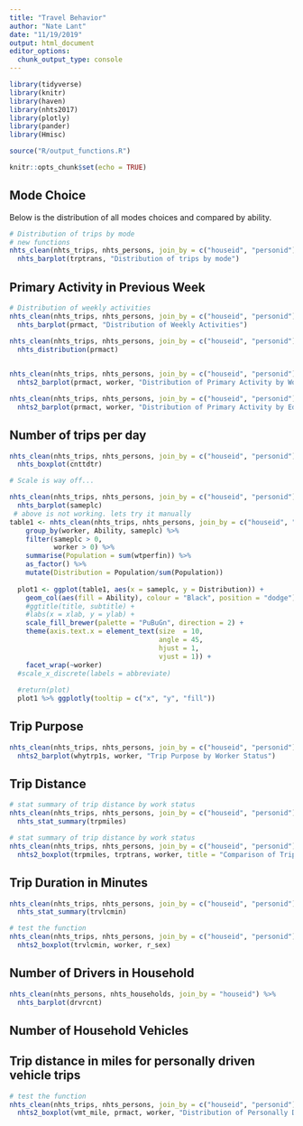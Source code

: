 ```yaml
---
title: "Travel Behavior"
author: "Nate Lant"
date: "11/19/2019"
output: html_document
editor_options: 
  chunk_output_type: console
---
```


```r
library(tidyverse)
library(knitr)
library(haven)
library(nhts2017)
library(plotly)
library(pander)
library(Hmisc)

source("R/output_functions.R")

knitr::opts_chunk$set(echo = TRUE)
```


## Mode Choice
Below is the distribution of all modes choices and compared by ability. 

```r
# Distribution of trips by mode
# new functions
nhts_clean(nhts_trips, nhts_persons, join_by = c("houseid", "personid"), age1 = 18, age2 = 65) %>%
  nhts_barplot(trptrans, "Distribution of trips by mode") 


```


## Primary Activity in Previous Week
<!--- PRMACT --->
```r
# Distribution of weekly activities
nhts_clean(nhts_trips, nhts_persons, join_by = c("houseid", "personid")) %>%
  nhts_barplot(prmact, "Distribution of Weekly Activities")

nhts_clean(nhts_trips, nhts_persons, join_by = c("houseid", "personid")) %>%
  nhts_distribution(prmact)
             

nhts_clean(nhts_trips, nhts_persons, join_by = c("houseid", "personid"), 18, 65) %>%
  nhts2_barplot(prmact, worker, "Distribution of Primary Activity by Worker Status")

nhts_clean(nhts_trips, nhts_persons, join_by = c("houseid", "personid"), 18, 65) %>%
  nhts2_barplot(prmact, worker, "Distribution of Primary Activity by Education Level")


```

## Number of trips per day
<!-- cnttdhh count of hh trips on travel day from households. -->
<!-- cnttdtr count of person trips on travel day from persons. -->

```r
nhts_clean(nhts_trips, nhts_persons, join_by = c("houseid", "personid"), 18, 65) %>%
  nhts_boxplot(cnttdtr)

# Scale is way off...

```

<!-- sameplc reason for no trips NOT WORKING-->
```r
nhts_clean(nhts_trips, nhts_persons, join_by = c("houseid", "personid"), 18, 65) %>%
  nhts_barplot(sameplc)
 # above is not working. lets try it manually
table1 <- nhts_clean(nhts_trips, nhts_persons, join_by = c("houseid", "personid"), 18, 65) %>%
    group_by(worker, Ability, sameplc) %>% 
    filter(sameplc > 0,
           worker > 0) %>%
    summarise(Population = sum(wtperfin)) %>%
    as_factor() %>%
    mutate(Distribution = Population/sum(Population))
  
  plot1 <- ggplot(table1, aes(x = sameplc, y = Distribution)) + 
    geom_col(aes(fill = Ability), colour = "Black", position = "dodge") +
    #ggtitle(title, subtitle) +
    #labs(x = xlab, y = ylab) +
    scale_fill_brewer(palette = "PuBuGn", direction = 2) + 
    theme(axis.text.x = element_text(size  = 10, 
                                     angle = 45,
                                     hjust = 1,
                                     vjust = 1)) + 
    facet_wrap(~worker)                        
  #scale_x_discrete(labels = abbreviate)
  
  #return(plot)
  plot1 %>% ggplotly(tooltip = c("x", "y", "fill"))


```

## Trip Purpose
<!--- trip purpose summary: Whytrip1s --->
```r
nhts_clean(nhts_trips, nhts_persons, join_by = c("houseid", "personid"), 18, 65) %>%
  nhts2_barplot(whytrp1s, worker, "Trip Purpose by Worker Status")


```

<!--- trip origin purpose: whyfrom --->
<!--- trip destination purpose: whyto --->

## Trip Distance
<!--- TRPMILES --->

```r
# stat summary of trip distance by work status
nhts_clean(nhts_trips, nhts_persons, join_by = c("houseid", "personid")) %>%
  nhts_stat_summary(trpmiles)

```

```r
# stat summary of trip distance by work status
nhts_clean(nhts_trips, nhts_persons, join_by = c("houseid", "personid")) %>%
  nhts2_boxplot(trpmiles, trptrans, worker, title = "Comparison of Trip Distance by Worker Status and mode")

```

## Trip Duration in Minutes
<!--- TRVLCMIN responses 0-1200 --->

```r
nhts_clean(nhts_trips, nhts_persons, join_by = c("houseid", "personid")) %>%
  nhts_stat_summary(trvlcmin)

```

```r

# test the function
nhts_clean(nhts_trips, nhts_persons, join_by = c("houseid", "personid")) %>%
  nhts2_boxplot(trvlcmin, worker, r_sex)

```

## Number of Drivers in Household
<!--- drvrcnt -->

```r
nhts_clean(nhts_persons, nhts_households, join_by = "houseid") %>%
  nhts_barplot(drvrcnt)

```

## Number of Household Vehicles
<!--- HHVehcnt (might need to blend hh and pers data) --->

## Trip distance in miles for personally driven vehicle trips
<!--- VMT_MILE responses 0-5441 --->

```r

# test the function
nhts_clean(nhts_trips, nhts_persons, join_by = c("houseid", "personid")) %>%
  nhts2_boxplot(vmt_mile, prmact, worker, "Distribution of Personally Driven Miles by worker group and primary activity")

```





